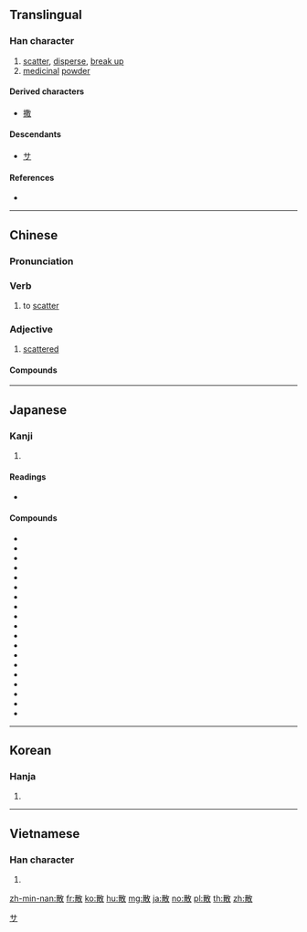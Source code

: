 ==Translingual==

===Han character===
{{Han char|rn=66|rad=攴|as=08|sn=12|four=48240|canj=TBOK|ids=⿰⿱龷月攵}}

# [[scatter]], [[disperse]], [[break up]]
# [[medicinal]] [[powder]]

====Derived characters====
* [[撒]]

====Descendants====
* [[サ]]

====References====
* {{Han ref|kx=0472.340|dkj=13265|dj=0825.180|hdz=21465.150|uh=6563|ud=25955|bh=B4B2|bd=46258}}

----

==Chinese==
{{zh-forms}}

===Pronunciation===
{{zh-pron
|m=sàn,sǎn
|ma=y
|c=saan2,saan3
|h=pfs=san
|md=
|mn=sàn/sóaⁿ/sòaⁿ
|w=
|mc=y
|oc=y
|cat=a,v
}}
{{attention|zh|pronunciation section needs splitting}}

===Verb===
{{zh-verb}}

# to [[scatter]]

===Adjective===
{{zh-adj}}

# [[scattered]]

====Compounds====
{{der3
| {{zh-l|保赤散}}
| {{zh-l|八味沉香散}}
| {{zh-l|八味清心沉香散}}
| {{zh-l|八味檀香散}}
| {{zh-l|七厘散}}
| {{zh-l|七味葡萄散}}
| {{zh-l|六味木香散}}
| {{zh-l|六一散}}
| {{zh-l|避瘟散}}
| {{zh-l|活血止痛散}}
| {{zh-l|黛蛤散}}
| {{zh-l|九一散}}
| {{zh-l|九分散}}
| {{zh-l|三味蒺藜散}}
| {{zh-l|三子散}}
| {{zh-l|十二味翼首散}}
| {{zh-l|十三味榜嘎散}}
| {{zh-l|四味土木香散}}
| {{zh-l|五虎散}}
| {{zh-l|五苓散}}
| {{zh-l|五味沙棘散}}
}}

----

==Japanese==

===Kanji===
{{ja-kanji|grade=4|rs=攴08}}

# {{defn|lang=ja|sort=攴08}}

====Readings====
* {{ja-readings|kanon=[[さん]] (san)|goon=[[さん]] (san)|kun=[[ちる]] (chiru), [[ちらす]] (chirasu), [[ちらかす]] (chirakasu)}}

====Compounds====
* {{ja-r|散逸|さんいつ}}
* {{ja-r|散開|さんかい}}
* {{ja-r|散見|さんけん}}
* {{ja-r|散光|さんこう}}
* {{ja-r|散在|さんざい}}
* {{ja-r|散財|さんざい}}
* {{ja-r|散策|さんさく}}
* {{ja-r|散々|さんざん}}
* {{ja-r|散水|さんすい}}
* {{ja-r|散村|さんそん}}
* {{ja-r|散弾|さんだん}}
* {{ja-r|散発|さんぱつ}}
* {{ja-r|散髪|さんぱつ}}
* {{ja-r|散布|さんぷ}}
* {{ja-r|散文|さんぶん}}
* {{ja-r|散歩|さんぽ}}
* {{ja-r|散漫|さんまん}}
* {{ja-r|散乱|さんらん}}
* {{ja-r|散蓮華|ちりれんげ}}

[[Category:Han characters from which katakana were derived|サ]]

----

==Korean==

===Hanja===
{{ko-hanja|hangeul=산|eumhun=|rv=san|mr=san|y=san}}

# {{defn|lang=ko|sort=攴08}}

----

==Vietnamese==

===Han character===
{{vi-hantu|[[tản]], [[tảng]], [[tan]], [[tởn]], [[tán]]|rs=攴08}}

# {{defn|lang=vi|sort=攴08}}

[[zh-min-nan:散]]
[[fr:散]]
[[ko:散]]
[[hu:散]]
[[mg:散]]
[[ja:散]]
[[no:散]]
[[pl:散]]
[[th:散]]
[[zh:散]]